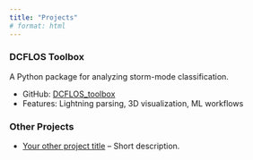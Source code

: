 ```yaml
---
title: "Projects"
# format: html
---
```


### DCFLOS Toolbox

A Python package for analyzing storm-mode classification.

- GitHub: [DCFLOS_toolbox](https://github.com/yourrepo)
- Features: Lightning parsing, 3D visualization, ML workflows

### Other Projects

- [Your other project title](https://link) – Short description.
